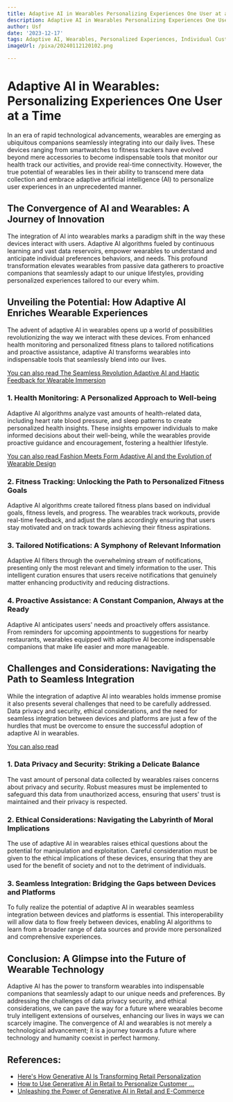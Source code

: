 ```yaml
---
title: Adaptive AI in Wearables Personalizing Experiences One User at a Time
description: Adaptive AI in Wearables Personalizing Experiences One User at a Time
author: Usf
date: '2023-12-17'
tags: Adaptive AI, Wearables, Personalized Experiences, Individual Customization
imageUrl: /pixa/20240112120102.png

---
```

# Adaptive AI in Wearables: Personalizing  Experiences One User at a  Time

In an era of rapid technological advancements, wearables  are emerging as ubiquitous companions seamlessly integrating  into our daily lives. These devices ranging from smartwatches to fitness trackers have evolved  beyond mere accessories to become indispensable tools that monitor our health track our activities, and provide real-time connectivity.  However, the true potential of wearables lies in their ability to transcend  mere data collection  and embrace adaptive  artificial intelligence (AI) to personalize user experiences in an unprecedented manner.

## The Convergence of AI and Wearables: A Journey of  Innovation

The integration of AI into wearables marks a paradigm shift in the way these  devices  interact with users. Adaptive AI algorithms  fueled by continuous  learning and vast data reservoirs,  empower wearables to understand and anticipate individual preferences behaviors, and needs. This profound transformation elevates  wearables from passive data gatherers to proactive  companions that seamlessly adapt  to our unique lifestyles, providing personalized experiences tailored  to our every  whim.

## Unveiling the Potential: How Adaptive AI Enriches Wearable Experiences

The advent of adaptive AI in wearables opens up a world of possibilities  revolutionizing the way we interact with  these devices. From enhanced health monitoring and personalized fitness plans to tailored notifications  and proactive assistance, adaptive AI transforms wearables into indispensable tools  that seamlessly blend into our lives.

[You can also read The Seamless Revolution Adaptive  AI  and Haptic Feedback for Wearable Immersion](The%20Seamless%20Revolution%20Adaptive%20AI%20and%20Haptic%20Feedback%20for%20Wearable%20Immersion)


### 1.  Health Monitoring: A Personalized Approach to Well-being

Adaptive AI  algorithms analyze vast amounts of health-related data, including heart rate blood pressure, and sleep patterns to create personalized  health  insights. These insights empower individuals to make informed  decisions about their well-being, while the wearables provide proactive guidance and encouragement, fostering a healthier lifestyle.

[You can also read Fashion  Meets Form Adaptive AI  and the Evolution of Wearable Design](Fashion%20Meets%20Form%20Adaptive%20AI%20and%20the%20Evolution%20of%20Wearable%20Design)


### 2. Fitness Tracking: Unlocking the Path to Personalized Fitness Goals

Adaptive AI algorithms create tailored  fitness plans  based  on individual goals, fitness levels, and progress. The  wearables track workouts, provide real-time feedback, and adjust the plans  accordingly ensuring that users stay motivated and on track towards achieving their fitness aspirations.

### 3. Tailored Notifications: A Symphony of Relevant Information

Adaptive AI filters through the overwhelming stream of notifications, presenting only the most relevant and timely information to the user. This intelligent curation ensures that users receive notifications that  genuinely matter enhancing productivity and  reducing distractions.

### 4. Proactive Assistance:  A Constant Companion, Always at the  Ready

Adaptive  AI anticipates users' needs and proactively  offers assistance. From reminders for upcoming appointments to suggestions for nearby restaurants, wearables equipped  with adaptive  AI become  indispensable companions that make life easier and  more manageable.

## Challenges and Considerations: Navigating the Path to Seamless  Integration

While the integration of adaptive AI into wearables holds immense  promise  it also presents several challenges that need to be carefully addressed. Data privacy and security, ethical considerations, and the need  for seamless integration between devices and platforms are just a few of the hurdles that must be overcome to ensure the successful adoption of adaptive AI in wearables.

[You can also read ]()


### 1. Data  Privacy and Security: Striking a Delicate Balance

The  vast amount of personal data collected by wearables raises concerns about privacy and security. Robust  measures must  be implemented to safeguard this data  from unauthorized access, ensuring that users' trust  is maintained and their privacy is respected.

### 2. Ethical Considerations: Navigating the Labyrinth of Moral Implications

The use of adaptive AI in wearables raises ethical questions about the potential for manipulation and exploitation. Careful  consideration must be given to the ethical implications of these devices, ensuring that they are used for  the benefit of society and not to the detriment of  individuals.

### 3. Seamless Integration: Bridging the Gaps between  Devices and Platforms

To fully  realize the  potential of adaptive AI in wearables  seamless integration between devices and platforms is essential. This interoperability will allow data to flow freely between devices, enabling AI algorithms to learn from a broader range of data sources and provide more personalized and comprehensive experiences.

## Conclusion: A Glimpse into the Future of Wearable Technology

Adaptive AI  has the power to transform wearables  into indispensable companions that seamlessly adapt to our  unique needs and preferences. By addressing the challenges of data privacy security, and ethical considerations, we can  pave the  way for a  future where wearables become truly intelligent  extensions of ourselves, enhancing our  lives in ways we can scarcely  imagine. The convergence of AI and wearables is not merely a technological advancement;  it is a journey towards a future where technology and humanity coexist in perfect harmony.

## References:
- [Here's How Generative AI Is Transforming Retail Personalization](https://www.ai21.com/blog/retail-personalization-using-ai-will-transform-the-industry)
- [How to Use Generative AI in Retail to Personalize Customer ...](https://hexaware.com/blogs/generative-ai-in-retail-to-personalize-customer-experience/)
- [Unleashing the Power of Generative AI in Retail and E-Commerce](https://medium.com/@iamamellstephen/unleashing-the-power-of-generative-ai-in-retail-and-e-commerce-e7f80d5c16c9)
